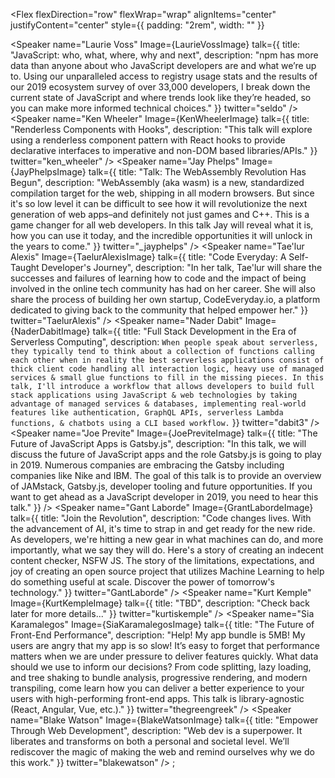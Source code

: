 
<Flex
  flexDirection="row"
  flexWrap="wrap"
  alignItems="center"
  justifyContent="center"
  style={{ padding: "2rem", width: "" }}
>
  <Speaker
    name="Laurie Voss"
    Image={LaurieVossImage}
    talk={{
      title: "JavaScript: who, what, where, why and next",
       description: "npm has more data than anyone about who JavaScript developers are and what we’re up to. Using our unparalleled access to registry usage stats and the results of our 2019 ecosystem survey of over 33,000 developers, I break down the current state of JavaScript and where trends look like they’re headed, so you can make more informed technical choices."
    }}
    twitter="seldo"
  />
  <Speaker
    name="Ken Wheeler"
    Image={KenWheelerImage}
    talk={{
      title: "Renderless Components with Hooks",
      description: "This talk will explore using a renderless component pattern with React hooks to provide declarative interfaces to imperative and non-DOM based libraries/APIs."
    }}
    twitter="ken_wheeler"
  />
  <Speaker
    name="Jay Phelps"
    Image={JayPhelpsImage}
    talk={{
      title: "Talk: The WebAssembly Revolution Has Begun",
      description: "WebAssembly (aka wasm) is a new, standardized compilation target for the web, shipping in all modern browsers. But since it's so low level it can be difficult to see how it will revolutionize the next generation of web apps–and definitely not just games and C++. This is a game changer for all web developers. In this talk Jay will reveal what it is, how you can use it today, and the incredible opportunities it will unlock in the years to come."
    }}
    twitter="_jayphelps"
  />
  <Speaker
    name="Tae'lur Alexis"
    Image={TaelurAlexisImage}
    talk={{
      title: "Code Everyday: A Self-Taught Developer's Journey",
      description: "In her talk, Tae'lur will share the successes and failures of learning how to code and the impact of being involved in the online tech community has had on her career. She will also share the process of building her own startup, CodeEveryday.io, a platform dedicated to giving back to the community that helped empower her."
    }}
    twitter="TaelurAlexis"
  />
  <Speaker
    name="Nader Dabit"
    Image={NaderDabitImage}
    talk={{
      title: "Full Stack Development in the Era of Serverless Computing",
      description: `When people speak about serverless, they typically tend to think about a collection of functions calling each other when in reality the best serverless applications consist of thick client code handling all interaction logic, heavy use of managed services & small glue functions to fill in the missing pieces. In this talk, I'll introduce a workflow that allows developers to build full stack applications using JavaScript & web technologies by taking advantage of managed services & databases, implementing real-world features like authentication, GraphQL APIs, serverless Lambda functions, & chatbots using a CLI based workflow.`
    }}
    twitter="dabit3"
  />
  <Speaker
    name="Joe Previte"
    Image={JoePreviteImage}
    talk={{
      title: "The Future of JavaScript Apps is Gatsby.js",
      description: "In this talk, we will discuss the future of JavaScript apps and the role Gatsby.js is going to play in 2019. Numerous companies are embracing the Gatsby including companies like Nike and IBM. The goal of this talk is to provide an overview of JAMstack, Gatsby.js, developer tooling and future opportunities. If you want to get ahead as a JavaScript developer in 2019, you need to hear this talk."
    }}
  />
  <Speaker
    name="Gant Laborde"
    Image={GrantLabordeImage}
    talk={{
      title: "Join the Revolution",
      description: "Code changes lives. With the advancement of AI, it's time to strap in and get ready for the new ride. As developers, we're hitting a new gear in what machines can do, and more importantly, what we say they will do. Here's a story of creating an indecent content checker, NSFW JS. The story of the limitations, expectations, and joy of creating an open source project that utilizes Machine Learning to help do something useful at scale. Discover the power of tomorrow's technology."
    }}
    twitter="GantLaborde"
  />
  <Speaker
    name="Kurt Kemple"
    Image={KurtKempleImage}
    talk={{
      title:
        "TBD",
      description: "Check back later for more details..."
    }}
    twitter="kurtiskemple"
  />
  <Speaker
    name="Sia Karamalegos"
    Image={SiaKaramalegosImage}
    talk={{
      title: "The Future of Front-End Performance",
      description: "Help! My app bundle is 5MB! My users are angry that my app is so slow! It’s easy to forget that performance matters when we are under pressure to deliver features quickly. What data should we use to inform our decisions? From code splitting, lazy loading, and tree shaking to bundle analysis, progressive rendering, and modern transpiling, come learn how you can deliver a better experience to your users with high-performing front-end apps. This talk is library-agnostic (React, Angular, Vue, etc.)."
    }}
    twitter="thegreengreek"
  />
  <Speaker
    name="Blake Watson"
    Image={BlakeWatsonImage}
    talk={{
      title: "Empower Through Web Development",
      description: "Web dev is a superpower. It liberates and transforms on both a personal and societal level. We’ll rediscover the magic of making the web and remind ourselves why we do this work."
    }}
    twitter="blakewatson"
  />
</Flex>;
